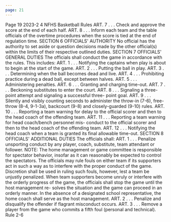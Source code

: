 ```yaml
---
page: 21
---
```


Page 19 2023-2 4 NFHS Basketball Rules ART. 7 . . . Check and approve the score at the end of each half. ART. 8 . . . Inform each team and the table officials of the overtime procedures when the score is tied at the end of regulation time. SECTION 6 OFFICIALS' AUTHORITY No official has the authority to set aside or question decisions made by the other official(s) within the limits of their respective outlined duties. SECTION 7 OFFICIALS' GENERAL DUTIES The officials shall conduct the game in accordance with the rules. This includes: ART. 1 . . . Notifying the captains when play is about to begin at the start of the game. ART. 2 . . . Putting the ball in play. ART. 3 . . . Determining when the ball becomes dead and live. ART. 4 . . . Prohibiting practice during a dead ball, except between halves. ART. 5 . . . Administering penalties. ART. 6 . . . Granting and charging time-out. ART. 7 . . . Beckoning substitutes to enter the court. ART. 8 . . . Signaling a three-point attempt and signaling a successful three- point goal. ART. 9 . . . Silently and visibly counting seconds to administer the throw-in (7-6), free-throw (8-4, 9-1-3a), backcourt (9-8) and closely-guarded (9-10) rules. ART. 10 . . . Reporting a team warning for delay to the official scorer and then to the head coach of the offending team. ART. 11 . . . Reporting a team warning for head coach/bench personnel mis- conduct to the official scorer and then to the head coach of the offending team. ART. 12 . . . Notifying the head coach when a team is granted its final allowable time-out. SECTION 8 OFFICIALS' ADDITIONAL DUTIES The officials shall: ART. 1 . . . Penalize unsporting conduct by any player, coach, substitute, team attendant or follower. NOTE: The home management or game committee is responsible for spectator behavior, insofar as it can reasonably be expected to control the spectators. The officials may rule fouls on either team if its supporters act in such a way as to interfere with the proper conduct of the game. Discretion shall be used in ruling such fouls, however, lest a team be unjustly penalized. When team supporters become unruly or interfere with the orderly progress of the game, the officials shall stop the game until the host management re- solves the situation and the game can proceed in an orderly manner. In the absence of a designated school representative, the home coach shall serve as the host management. ART. 2 . . . Penalize and disqualify the offender if flagrant misconduct occurs. ART. 3 . . . Remove a player from the game who commits a fifth foul (personal and technical). Rule 2-6
